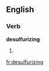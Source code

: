 
==English==

===Verb===
'''desulfurizing'''

# {{present participle of|[[desulfurize]]}}

[[fr:desulfurizing]]
